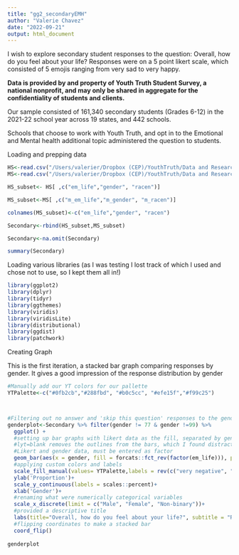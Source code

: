 ```yaml
---
title: "gg2_secondaryEMH"
author: "Valerie Chavez"
date: "2022-09-21"
output: html_document
---
```



I wish to explore secondary student responses to the question: Overall, how do you feel about your life?
Responses were on a 5 point likert scale, which consisted of 5 emojis ranging from very sad to very happy. 

**Data is provided by and property of Youth Truth Student Survey, a national nonprofit, and may only be shared in aggregate for the confidentiality of students and clients.**

Our sample consisted of 161,340 secondary students (Grades 6-12) in the 2021-22 school year across 19 states, and 442 schools. 

Schools that choose to work with Youth Truth, and opt in to the Emotional and Mental health additional topic administered the question to students. 

Loading and prepping data
```r
HS<-read.csv("/Users/valerier/Dropbox (CEP)/YouthTruth/Data and Research/EMH Back to School 2022/R Script and Results/HS/HS_dataclean_2022.csv")
MS<-read.csv("/Users/valerier/Dropbox (CEP)/YouthTruth/Data and Research/EMH Back to School 2022/R Script and Results/MS/MS_dataclean_2022.csv")

```


```r
HS_subset<- HS[ ,c("em_life","gender", "racen")]

MS_subset<-MS[ ,c("m_em_life","m_gender", "m_racen")]

colnames(MS_subset)<-c("em_life","gender", "racen")

Secondary<-rbind(HS_subset,MS_subset)

Secondary<-na.omit(Secondary)

summary(Secondary)
```


Loading various libraries (as I was testing I lost track of which I used and chose not to use, so I kept them all in!)
```r
library(ggplot2)
library(dplyr)
library(tidyr)
library(ggthemes)
library(viridis)
library(viridisLite)
library(distributional)
library(ggdist)
library(patchwork)

```

Creating Graph

This is the first iteration, a stacked bar graph comparing responses by gender. It gives a good impression of the response distribution by gender

```r
#Manually add our YT colors for our pallette
YTPalette<-c("#0fb2cb","#288fbd", "#b0c5cc", "#efe15f","#f99c25")



#Filtering out no answer and 'skip this question' responses to the gender question as they do not provide useful data
genderplot<-Secondary %>% filter(gender != 77 & gender !=99) %>%
  ggplot() + 
  #setting up bar graphs with likert data as the fill, separated by gender
  #lyt=blank removes the outlines from the bars, which I found distracting
  #Likert and gender data, must be entered as factor 
  geom_bar(aes(x = gender, fill = forcats::fct_rev(factor(em_life))), position = 'fill', lty="blank")+
  #applying custom colors and labels
  scale_fill_manual(values= YTPalette,labels = rev(c("very negative", "negative","neutral","positive", "very positive")),name="")+
  ylab('Proportion')+
  scale_y_continuous(labels = scales::percent)+
  xlab('Gender')+
  #renaming what were numerically categorical variables
  scale_x_discrete(limit = c("Male", "Female", "Non-binary"))+
  #provided a descriptive title
  labs(title="Overall, how do you feel about your life?", subtitle = "Responses from secondary students (2021-22, n=160,672)")+
  #flipping coordinates to make a stacked bar
  coord_flip()
 
genderplot
```
